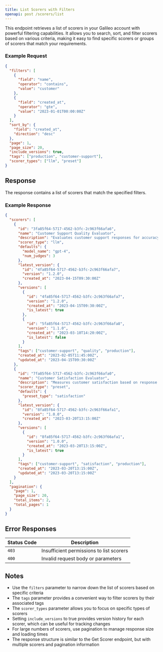 ```yaml
---
title: List Scorers with Filters
openapi: post /scorers/list
---
```


This endpoint retrieves a list of scorers in your Galileo account with powerful filtering capabilities. It allows you to search, sort, and filter scorers based on various criteria, making it easy to find specific scorers or groups of scorers that match your requirements.

### Example Request

```json
{
  "filters": [
    {
      "field": "name",
      "operator": "contains",
      "value": "customer"
    },
    {
      "field": "created_at",
      "operator": "gte",
      "value": "2023-01-01T00:00:00Z"
    }
  ],
  "sort_by": {
    "field": "created_at",
    "direction": "desc"
  },
  "page": 1,
  "page_size": 20,
  "include_versions": true,
  "tags": ["production", "customer-support"],
  "scorer_types": ["llm", "preset"]
}
```

## Response

The response contains a list of scorers that match the specified filters.

### Example Response

```json
{
  "scorers": [
    {
      "id": "3fa85f64-5717-4562-b3fc-2c963f66afa6",
      "name": "Customer Support Quality Evaluator",
      "description": "Evaluates customer support responses for accuracy, completeness, and tone",
      "scorer_type": "llm",
      "defaults": {
        "model_name": "gpt-4",
        "num_judges": 3
      },
      "latest_version": {
        "id": "4fa85f64-5717-4562-b3fc-2c963f66afa7",
        "version": "1.2.0",
        "created_at": "2023-04-15T09:30:00Z"
      },
      "versions": [
        {
          "id": "4fa85f64-5717-4562-b3fc-2c963f66afa7",
          "version": "1.2.0",
          "created_at": "2023-04-15T09:30:00Z",
          "is_latest": true
        },
        {
          "id": "5fa85f64-5717-4562-b3fc-2c963f66afa8",
          "version": "1.1.0",
          "created_at": "2023-03-10T14:20:00Z",
          "is_latest": false
        }
      ],
      "tags": ["customer-support", "quality", "production"],
      "created_at": "2023-02-05T11:45:00Z",
      "updated_at": "2023-04-15T09:30:00Z"
    },
    {
      "id": "7fa85f64-5717-4562-b3fc-2c963f66afa0",
      "name": "Customer Satisfaction Evaluator",
      "description": "Measures customer satisfaction based on response content",
      "scorer_type": "preset",
      "defaults": {
        "preset_type": "satisfaction"
      },
      "latest_version": {
        "id": "8fa85f64-5717-4562-b3fc-2c963f66afa1",
        "version": "1.0.0",
        "created_at": "2023-03-20T13:15:00Z"
      },
      "versions": [
        {
          "id": "8fa85f64-5717-4562-b3fc-2c963f66afa1",
          "version": "1.0.0",
          "created_at": "2023-03-20T13:15:00Z",
          "is_latest": true
        }
      ],
      "tags": ["customer-support", "satisfaction", "production"],
      "created_at": "2023-03-20T13:15:00Z",
      "updated_at": "2023-03-20T13:15:00Z"
    }
  ],
  "pagination": {
    "page": 1,
    "page_size": 20,
    "total_items": 2,
    "total_pages": 1
  }
}
```

## Error Responses

| Status Code | Description |
| ----------- | ----------- |
| `403` | Insufficient permissions to list scorers |
| `400` | Invalid request body or parameters |

## Notes

- Use the `filters` parameter to narrow down the list of scorers based on specific criteria
- The `tags` parameter provides a convenient way to filter scorers by their associated tags
- The `scorer_types` parameter allows you to focus on specific types of scorers
- Setting `include_versions` to true provides version history for each scorer, which can be useful for tracking changes
- For large numbers of scorers, use pagination to manage response size and loading times
- The response structure is similar to the Get Scorer endpoint, but with multiple scorers and pagination information